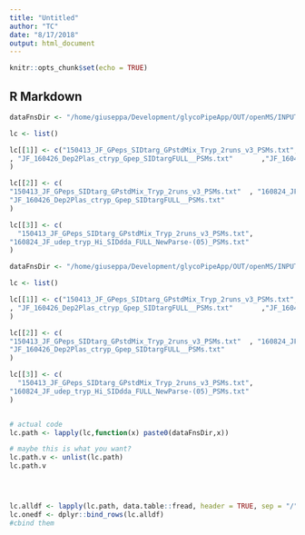```yaml
---
title: "Untitled"
author: "TC"
date: "8/17/2018"
output: html_document
---
```


```r
knitr::opts_chunk$set(echo = TRUE)
```

## R Markdown


```r
dataFnsDir <- "/home/giuseppa/Development/glycoPipeApp/OUT/openMS/INPUT_DATA/"

lc <- list()

lc[[1]] <- c("150413_JF_GPeps_SIDtarg_GPstdMix_Tryp_2runs_v3_PSMs.txt","160824_JF_udep_tryp_Hi_SIDdda_FULL_NewParse-(05)_PSMs.txt"
, "JF_160426_Dep2Plas_ctryp_Gpep_SIDtargFULL__PSMs.txt"       ,"JF_160426_Dep2Plas_tryp_Gpep_SIDtarg-(06)_PSMs.txt"  
)

lc[[2]] <- c(
"150413_JF_GPeps_SIDtarg_GPstdMix_Tryp_2runs_v3_PSMs.txt"  , "160824_JF_udep_tryp_Hi_SIDdda_FULL_NewParse-(05)_PSMs.txt",
"JF_160426_Dep2Plas_ctryp_Gpep_SIDtargFULL__PSMs.txt"    
)

lc[[3]] <- c(
  "150413_JF_GPeps_SIDtarg_GPstdMix_Tryp_2runs_v3_PSMs.txt",
"160824_JF_udep_tryp_Hi_SIDdda_FULL_NewParse-(05)_PSMs.txt"
)
```

```r

dataFnsDir <- "/home/giuseppa/Development/glycoPipeApp/OUT/openMS/INPUT_DATA/"

lc <- list()

lc[[1]] <- c("150413_JF_GPeps_SIDtarg_GPstdMix_Tryp_2runs_v3_PSMs.txt","160824_JF_udep_tryp_Hi_SIDdda_FULL_NewParse-(05)_PSMs.txt"
, "JF_160426_Dep2Plas_ctryp_Gpep_SIDtargFULL__PSMs.txt"       ,"JF_160426_Dep2Plas_tryp_Gpep_SIDtarg-(06)_PSMs.txt"  
)

lc[[2]] <- c(
"150413_JF_GPeps_SIDtarg_GPstdMix_Tryp_2runs_v3_PSMs.txt"  , "160824_JF_udep_tryp_Hi_SIDdda_FULL_NewParse-(05)_PSMs.txt",
"JF_160426_Dep2Plas_ctryp_Gpep_SIDtargFULL__PSMs.txt"    
)

lc[[3]] <- c(
  "150413_JF_GPeps_SIDtarg_GPstdMix_Tryp_2runs_v3_PSMs.txt",
"160824_JF_udep_tryp_Hi_SIDdda_FULL_NewParse-(05)_PSMs.txt"
)


# actual code
lc.path <- lapply(lc,function(x) paste0(dataFnsDir,x))

# maybe this is what you want?
lc.path.v <- unlist(lc.path)
lc.path.v




lc.alldf <- lapply(lc.path, data.table::fread, header = TRUE, sep = "/")
lc.onedf <- dplyr::bind_rows(lc.alldf)
#cbind them


```

